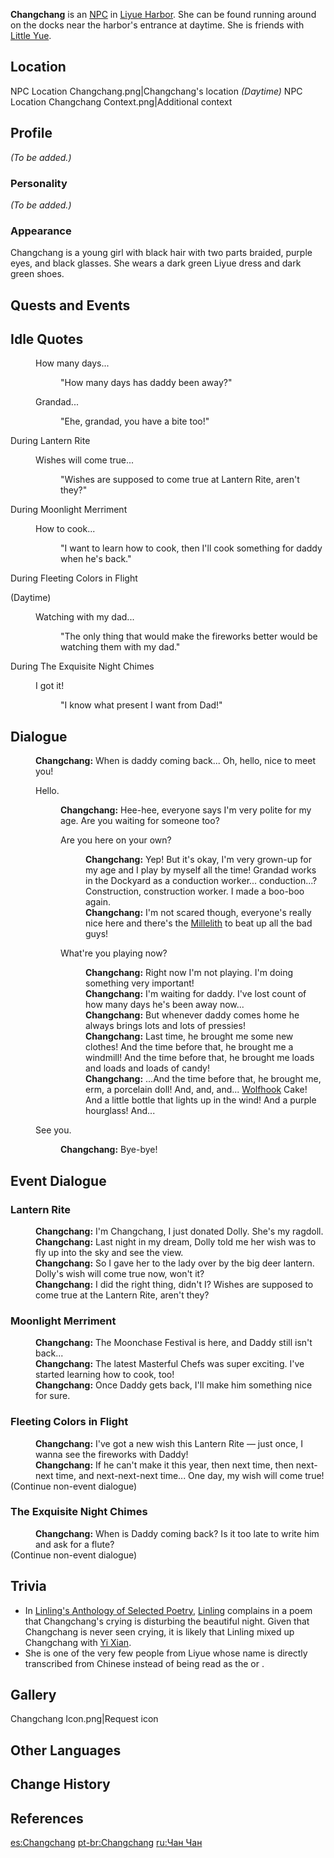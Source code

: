 {{Meta
<!-- REMOVE THIS TEMPLATE AFTER ADDING MISSING INFO -->
|missing_NPC_profile  = yes
}}
{{Character Infobox
|type             = NPC
|image            = NPC Changchang.png
|region           = Liyue
|voiceEN          = [https://www.deneenmelody.com/ Deneen Melody]<ref>Twitter: [https://twitter.com/DeneenMelody/status/1326977941268389890 EN VA Self Announcement]</ref>
|voiceJP          = [http://amuleto.jp/talents/watanabechihiro.html Watanabe Chihiro ({{ja|渡辺 千絢}})]<ref>Amuleto: [http://amuleto.jp/talents/watanabechihiro.html JP VA's Profile]</ref>
}}
'''Changchang''' {{Lang|zh=畅畅|zh_rm=Chàngchang}} is an [[NPC]] in [[Liyue Harbor]]. She can be found running around on the docks near the harbor's entrance at daytime. She is friends with [[Little Yue]].

==Location==
<gallery>
NPC Location Changchang.png|Changchang's location ''(Daytime)''
NPC Location Changchang Context.png|Additional context
</gallery>

==Profile==
<!--detailed story/lore information goes here-->
''(To be added.)''

===Personality===
''(To be added.)''

===Appearance===
Changchang is a young girl with black hair with two parts braided, purple eyes, and black glasses. She wears a dark green Liyue dress and dark green shoes.

==Quests and Events==
{{Quests and Events
|Lantern Rite = unique idle quote and dialogue
}}

==Idle Quotes==
{{Dialogue start}}
: {{DIcon|Idle}} How many days...
:: {{A|VO Changchang 01.ogg}} "How many days has daddy been away?"
: {{DIcon|Idle}} Grandad...
:: {{A|VO Changchang 02.ogg}} "Ehe, grandad, you have a bite too!"
{{Dialogue end}}

;During Lantern Rite
{{Dialogue start}}
: {{DIcon|Idle}} Wishes will come true...
:: {{A|VO Changchang Lantern Rite 01.ogg}} "Wishes are supposed to come true at Lantern Rite, aren't they?"
{{Dialogue end}}

;During Moonlight Merriment
{{Dialogue start}}
: {{DIcon|Idle}} How to cook...
:: {{A|VO Changchang Moonlight Merriment 01.ogg}} "I want to learn how to cook, then I'll cook something for daddy when he's back."
{{Dialogue end}}

;During Fleeting Colors in Flight
{{Dialogue start}}
;(Daytime)
: {{DIcon|Idle}} Watching with my dad...
:: {{A|VO Changchang Lantern Rite 02.ogg}} "The only thing that would make the fireworks better would be watching them with my dad."
{{Dialogue end}}

;During The Exquisite Night Chimes
{{Dialogue start}}
: {{DIcon|Idle}} I got it!
:: {{A|VO Changchang Lantern Rite 03.ogg}} "I know what present I want from Dad!"
{{Dialogue end}}

==Dialogue==
{{Dialogue start}}
:'''Changchang:''' When is daddy coming back... Oh, hello, nice to meet you!
:{{DIcon}} Hello.
::'''Changchang:''' Hee-hee, everyone says I'm very polite for my age. Are you waiting for someone too?
::{{DIcon}} Are you here on your own?
:::'''Changchang:''' Yep! But it's okay, I'm very grown-up for my age and I play by myself all the time! Grandad works in the Dockyard as a conduction worker... conduction...? Construction, construction worker. I made a boo-boo again.
:::'''Changchang:''' I'm not scared though, everyone's really nice here and there's the [[Millelith]] to beat up all the bad guys!
::{{DIcon}} What're you playing now?
:::'''Changchang:''' Right now I'm not playing. I'm doing something very important!
:::'''Changchang:''' I'm waiting for daddy. I've lost count of how many days he's been away now...
:::'''Changchang:''' But whenever daddy comes home he always brings lots and lots of pressies!
:::'''Changchang:''' Last time, he brought me some new clothes! And the time before that, he brought me a windmill! And the time before that, he brought me loads and loads and loads of candy!
:::'''Changchang:''' ...And the time before that, he brought me, erm, a porcelain doll! And, and, and... [[Wolfhook]] Cake! And a little bottle that lights up in the wind! And a purple hourglass! And...
:{{DIcon}} See you.
::'''Changchang:''' Bye-bye!
{{Dialogue end}}

==Event Dialogue==
===Lantern Rite===
{{Dialogue start}}
:'''Changchang:''' I'm Changchang, I just donated Dolly. She's my ragdoll.
:'''Changchang:''' Last night in my dream, Dolly told me her wish was to fly up into the sky and see the view.
:'''Changchang:''' So I gave her to the lady over by the big deer lantern. Dolly's wish will come true now, won't it?
:'''Changchang:''' I did the right thing, didn't I? Wishes are supposed to come true at the Lantern Rite, aren't they?
{{Dialogue end}}

===Moonlight Merriment===
{{Dialogue start}}
:'''Changchang:''' The Moonchase Festival is here, and Daddy still isn't back...
:'''Changchang:''' The latest Masterful Chefs was super exciting. I've started learning how to cook, too!
:'''Changchang:''' Once Daddy gets back, I'll make him something nice for sure.
{{Dialogue end}}

===Fleeting Colors in Flight===
{{Dialogue start}}
:'''Changchang:''' I've got a new wish this Lantern Rite &mdash; just once, I wanna see the fireworks with Daddy!
:'''Changchang:''' If he can't make it this year, then next time, then next-next time, and next-next-next time... One day, my wish will come true!
;(Continue non-event dialogue)
{{Dialogue end}}

===The Exquisite Night Chimes===
{{Dialogue start}}
:'''Changchang:''' When is Daddy coming back? Is it too late to write him and ask for a flute?
;(Continue non-event dialogue)
{{Dialogue end}}
==Trivia==
* In [[Linling's Anthology of Selected Poetry]], [[Linling]] complains in a poem that Changchang's crying is disturbing the beautiful night. Given that Changchang is never seen crying, it is likely that Linling mixed up Changchang with [[Yi Xian]].
* She is one of the very few people from Liyue whose name is directly transcribed from Chinese instead of being read as the ''{{w|on'yomi}}'' or ''{{w|kun'yomi}}''.

==Gallery==
<gallery>
Changchang Icon.png|Request icon
</gallery>

==Other Languages==
{{Other Languages
|default_hidden = 1
|en      = Changchang
|zhs     = 畅畅
|zhs_rm  = Chàngchang
|zht     = 暢暢
|zht_rm  = Chàngchang
|ja      = チャンチャン
|ja_rm   = Chanchan
|ko      = 창아
|ko_rm   = Chang'a
|es      = Changchang
|fr      = Changchang
|ru      = Чан Чан
|th      = Changchang
|vi      = Changchang
|de      = Changchang
|id      = Changchang
|pt      = Changchang
|tr      = Changchang
|it      = Changchang
}}

==Change History==
{{Change History|1.0}}

==References==
{{Reflist}}

[[es:Changchang]]
[[pt-br:Changchang]]
[[ru:Чан Чан]]
